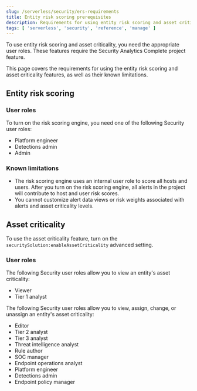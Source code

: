 ```yaml
---
slug: /serverless/security/ers-requirements
title: Entity risk scoring prerequisites
description: Requirements for using entity risk scoring and asset criticality.
tags: [ 'serverless', 'security', 'reference', 'manage' ]
---
```


To use entity risk scoring and asset criticality, you need the appropriate user roles. These features require the Security Analytics Complete <DocLink slug="/serverless/elasticsearch/manage-project">project feature</DocLink>.

This page covers the requirements for using the entity risk scoring and asset criticality features, as well as their known limitations.

## Entity risk scoring

### User roles

To turn on the risk scoring engine, you need one of the following <DocLink slug="/serverless/general/assign-user-roles" section="security">Security user roles</DocLink>:

* Platform engineer
* Detections admin
* Admin

### Known limitations

* The risk scoring engine uses an internal user role to score all hosts and users. After you turn on the risk scoring engine, all alerts in the project will contribute to host and user risk scores.
* You cannot customize alert data views or risk weights associated with alerts and asset criticality levels.

## Asset criticality

To use the asset criticality feature, turn on the `securitySolution:enableAssetCriticality` <DocLink slug="/serverless/security/advanced-settings" section="enable-asset-criticality-workflows" >advanced setting</DocLink>.

### User roles

The following <DocLink slug="/serverless/general/assign-user-roles" section="security">Security user roles</DocLink> allow you to view an entity's asset criticality:

* Viewer
* Tier 1 analyst

The following Security user roles allow you to view, assign, change, or unassign an entity's asset criticality:

* Editor
* Tier 2 analyst
* Tier 3 analyst
* Threat intelligence analyst
* Rule author
* SOC manager
* Endpoint operations analyst
* Platform engineer
* Detections admin
* Endpoint policy manager
